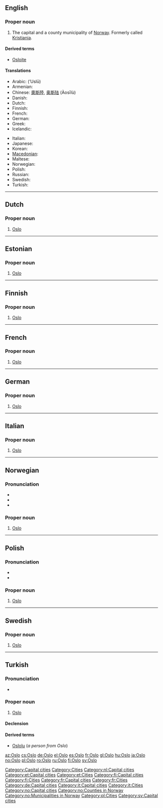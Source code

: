 ==English==
{{wikipedia}}

===Proper noun===
{{en-proper noun}}

# The capital and a county municipality of [[Norway]].  Formerly called [[Kristiania]].

====Derived terms====
* [[Osloite]]

====Translations====
{{trans-top|the capital and a county municipality of Norway}}
* Arabic: {{Arab|[[أوسلو]]}} (ʼUslū) {{m}}
* Armenian: {{t-|hy|Օսլո|tr=Òslo|sc=Armn|xs=Armenian}}
* Chinese: [[奧斯陸]], [[奥斯陆]] (Àosīlù)
* Danish: {{t-|da|Oslo}}
* Dutch: {{t-|nl|Oslo}}
* Finnish: {{t+|fi|Oslo}}
* French: {{t+|fr|Oslo|f}}
* German: {{t+|de|Oslo|n}}
* Greek: {{t+|el|Όσλο|tr=Óslo|sc=Grek}}
* Icelandic: {{t-|is|Ósló|f}}
{{trans-mid}}
* Italian: {{t-|it|Oslo|f}}
* Japanese: {{t|ja|オスロ|tr=Osuro|sc=Jpan}}
* Korean: {{t-|ko|오슬로|tr=Oseullo|sc=Hang}}
* [[Macedonian]]: {{t-|mk|Осло|n|tr=Óslo|sc=Cyrl|xs=Macedonian}}
* Maltese: {{t-|mt|Oslo|xs=Maltese}}
* Norwegian: {{t+|no|Oslo}}
* Polish: {{t+|pl|Oslo|n}}
* Russian: {{t-|ru|Осло|m|tr=Óslo|sc=Cyrl}} {{indeclinable}}
* Swedish: {{t+|sv|Oslo}}
* Turkish: {{t|tr|Oslo}}
{{trans-bottom}}

[[Category:Capital cities]]
[[Category:Cities]]

----

==Dutch==
{{wikipedia|lang=nl}}

===Proper noun===
{{infl|nl|proper noun}}

# [[#English|Oslo]]

[[Category:nl:Capital cities]]

----

==Estonian==

===Proper noun===
{{infl|et|proper noun}}

# [[#English|Oslo]]

[[Category:et:Capital cities]]
[[Category:et:Cities]]

----

==Finnish==

===Proper noun===
{{infl|fi|proper noun}}

# [[#English|Oslo]]

[[Category:fi:Capital cities]]
[[Category:fi:Cities]]

----

==French==

===Proper noun===
{{infl|fr|proper noun|g=f}}

# [[#English|Oslo]]

[[Category:fr:Capital cities]]
[[Category:fr:Cities]]

----

==German==

===Proper noun===
{{infl|de|proper noun|g=n}}

# [[#English|Oslo]]

[[Category:de:Capital cities]]

----

==Italian==

===Proper noun===
{{infl|it|proper noun|g=f}}

# [[#English|Oslo]]

[[Category:it:Capital cities]]
[[Category:it:Cities]]

----

==Norwegian==
{{wikipedia|lang=no}}

===Pronunciation===
* {{IPA|/uʃlu/|lang=no}}
* {{IPA|/uslu/|lang=no}}
* {{audio|Oslo.ogg|Audio}}

===Proper noun===
{{infl|no|proper noun}}

# [[#English|Oslo]]

[[Category:no:Capital cities]]
[[Category:no:Counties in Norway]]
[[Category:no:Municipalities in Norway]]

----

==Polish==

===Pronunciation===
* {{IPA|/ˈɔs̪lɔ/|lang=pl}}
* {{audio|Pl-Oslo.ogg|audio}}

===Proper noun===
{{infl|pl|proper noun|g=n|indeclinable}}

# [[#English|Oslo]]

[[Category:pl:Cities]]

----

==Swedish==

===Proper noun===
{{infl|sv|proper noun}}

# [[#English|Oslo]]

[[Category:sv:Capital cities]]

----

==Turkish==

===Pronunciation===
* {{IPA|osɫo|lang=tr}}

===Proper noun===
{{infl|tr|proper noun}}

# [[#English|Oslo]]

====Declension====
{{tr-prop-v-ou}}
{{tr-poss-prop-v-ou}}

====Derived terms====
*[[Oslolu]] (''a person from Oslo'')

[[az:Oslo]]
[[cs:Oslo]]
[[de:Oslo]]
[[el:Oslo]]
[[es:Oslo]]
[[fr:Oslo]]
[[gl:Oslo]]
[[hu:Oslo]]
[[ja:Oslo]]
[[no:Oslo]]
[[pl:Oslo]]
[[ro:Oslo]]
[[ru:Oslo]]
[[fi:Oslo]]
[[sv:Oslo]]